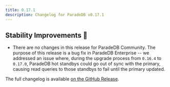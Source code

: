 ```yaml
---
title: 0.17.1
description: Changelog for ParadeDB v0.17.1
---
```


## Stability Improvements 💪

- There are no changes in this release for ParadeDB Community. The purpose of this release is a bug fix in ParadeDB Enterprise -- we addressed an issue where,
  during the upgrade process from `0.16.4` to `0.17.0`, ParadeDB hot standbys could go out of sync with the primary, causing read queries to those standbys to
  fail until the primary updated.

The full changelog is available [on the GitHub Release](https://github.com/paradedb/paradedb/releases/tag/v0.17.1).
